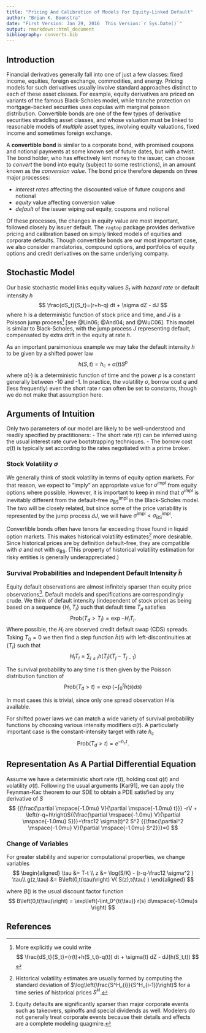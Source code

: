 ```yaml
---
title: "Pricing And Calibration of Models For Equity-Linked Default"
author: "Brian K. Boonstra"
date: "First Version: Jan 29, 2016  This Version:`r Sys.Date()`"
output: rmarkdown::html_document
bibliography: converts.bib
---
```


## Introduction

Financial derivatives generally fall into one of just a few classes: fixed income, equities, foreign exchange, commodities, and energy.  Pricing models for such derivatives usually involve standard approaches distinct to each of these asset classes.  For example, equity derivatives are priced on variants of the famous Black-Scholes model, while tranche protection on mortgage-backed securities uses copulas with marginal poisson distribution.  Convertible bonds are one of the few types of derivative securities straddling asset classes, and whose valuation must be linked to reasonable models of *multiple* asset types, involving equity valuations, fixed income and sometimes foreign exchange.

A **convertible bond** is similar to a corporate bond, with promised coupons and notional payments at some known set of future dates, but with a twist.  The bond holder, who has effectively lent money to the issuer, can choose to *convert* the bond into equity (subject to some restrictions), in an amount known as the *conversion value*.  The bond price therefore depends on three major processes:

- *interest rates* affecting the discounted value of future coupons and notional
- *equity* value affecting conversion value
- *default* of the issuer wiping out equity, coupons and notional

Of these processes, the changes in equity value are most important, followed closely by issuer default.  The `ragtop` package provides derivative pricing and calibration based on simply linked models of equities and corporate defaults.  Though convertible bonds are our most important case, we also consider mandatories, compound options, and portfolios of equity options and credit derivatives on the same underlying company.


## Stochastic Model

Our basic stochastic model links equity values $S_t$ with *hazard rate* or default intensity $h$
$$
	\frac{dS_t}{S_t}=(r+h-q) dt + \sigma dZ - dJ
$$
where $h$ is a deterministic function of stock price and time, and $J$ is a Poisson jump process^[More explicitly we could write
$$
\frac{dS_t}{S_t}=(r(t)+h(S_t,t)-q(t)) dt + \sigma(t) dZ - dJ(h(S_t,t))
$$] [see @Lin06; @And04; and @WuC06].  This model is similar to Black-Scholes, with the jump process $J$ representing default, compensated by extra drift in the equity at rate $h$.

As an important parsimonious example we may take the default intensity $h$ to be given by a shifted power law
$$
h(S,t) = h_c + \alpha(t) S^p
$$
where $\alpha(\cdot)$ is a deterministic function of time and the power $p$ is a constant generally between -10 and -1.  In practice, the volatility $\sigma$, borrow cost $q$ and (less frequently) even the short rate $r$ can often be set to constants, though we do not make that assumption here.


## Arguments of Intuition

Only two parameters of our model are likely to be well-understood and readily specified by practitioners:
- The short rate $r(t)$ can be inferred using the usual interest rate curve bootstrapping techniques.
- The borrow cost $q(t)$ is typically set according to the rates negotiated with a prime broker.

### Stock Volatility $\sigma$

We generally think of stock volatility in terms of equity option markets.  For that reason, we expect to "imply" an appropriate value for $\sigma^{\text{impl}}$ from equity options where possible.  However, it is important to keep in mind that $\sigma^{\text{impl}}$ is inevitably different from the default-free $\sigma^{\text{impl}}_{\text{BS}}$ in the Black-Scholes model.  The two will be closely related, but since some of the price variability is represented by the jump process $dJ$, we will have $\sigma^{\text{impl}} < \sigma^{\text{impl}}_{\text{BS}}$.

Convertible bonds often have tenors far exceeding those found in liquid option markets.  This makes historical volatility estimates^[Historical volatility estimates are usually formed by computing the standard deviation of $\log\left(\frac{S^H_{i}}{S^H_{i-1}}\right)$ for a time series of historical prices $S^H$.] more desirable.  Since historical prices are by definition default-free, they are compatible with $\sigma$ and not with $\sigma_{\text{BS}}$.  (This property of historical volatility estimation for risky entities is generally underappreciated.)

### Survival Probabilities and Independent Default Intensity $\tilde{h}$

Equity default observations are almost infinitely sparser than equity price observations^[Equity defaults are significantly sparser than major corporate events such as takeovers, spinoffs and special dividends as well.  Modelers do not generally treat corporate events because their details and effects are a complete modeling quagmire.].  Default models and specifications are correspondingly crude.  We think of default intensity (independent of stock price) as being based on a sequence $\{H_i, T_i\}$ such that default time $T_d$ satisfies
$$
	\text{Prob}( T_d > T_i ) = \exp{-H_i T_i}.
$$
Where possible, the $H_i$ are observed credit default swap (CDS) spreads. Taking $T_0=0$ we then find a step function $\tilde{h}(t)$ with left-discontinuities at $\{T_i\}$ such that
$$
H_i T_i = \sum_{j \leq i} h(T_j) (T_j-T_{j-1})
$$

The survival probability to any time $t$ is then given by the Poisson distribution function of
$$
	\text{Prob}( T_d > t ) = \exp{\left(-\int_0^t \tilde{h}(s) ds \right)}
$$

In most cases this is trivial, since only one spread observation $H$ is available. 

For shifted power laws we can match a wide variety of survival probability functions by choosing various intensity modifiers $\alpha(t)$.  A particularly important case is the constant-intensity target with rate $h_c$
$$
	\text{Prob}( T_d > t ) = e^{-h_c t}.
$$



## Representation As A Partial Differential Equation

Assume we have a deterministic short rate $r(t)$, holding cost $q(t)$ and volatility $\sigma(t)$.  Following the usual arguments [Kar91], we can apply the Feynman-Kac theorem to our SDE to obtain a PDE satisfied by any derivative of $S$
$$
{{\frac{\partial \mspace{-1.0mu} V}{\partial \mspace{-1.0mu} t}}} -rV + \left(r-q+h\right)S{{\frac{\partial \mspace{-1.0mu} V}{\partial \mspace{-1.0mu} S}}}+\frac12 \sigma(t)^2 S^2 {{\frac{\partial^2 \mspace{-1.0mu} V}{\partial \mspace{-1.0mu} S^2}}}=0
$$


### Change of Variables

For greater stability and superior computational properties, we change variables
$$
\begin{aligned}
	\tau &= T-t \\
	z &= \log(S/K) - (r-q-\frac12 \sigma^2 ) \tau\\
	g(z,\tau) &= B\left(0,t(\tau)\right) V( S(z),t(\tau) )
\end{aligned}
$$

where $B()$ is the usual discount factor function
$$
B\left(0,t(\tau)\right) = \exp\left(-\int_0^{t(\tau)} r(s) d\mspace{-1.0mu}s  \right)
$$



## References


